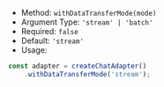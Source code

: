 * Method: `withDataTransferMode(mode)`
* Argument Type: `'stream' | 'batch'`
* Required: `false`
* Default: `'stream'`
* Usage:

```js
const adapter = createChatAdapter()
    .withDataTransferMode('stream');
```
